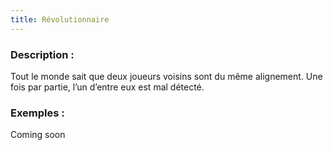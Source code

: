 ```yaml
---
title: Révolutionnaire
---
```



<Fabled REVOLUTIONNAIRE header />

### Description :

Tout le monde sait que deux joueurs voisins sont du même alignement. Une fois par partie, l’un d’entre eux est mal détecté.

### Exemples :

Coming soon
